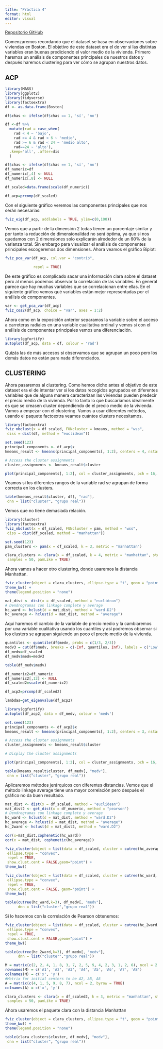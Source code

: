 ```yaml
---
title: "Práctica 4"
format: html
editor: visual
---
```


[Repositorio GitHub](https://github.com/jatien/Practica_3)

Comenzaremos recordando que el dataset se basa en observaciones sobre viviendas en Boston. El objetivo de este dataset era el de ver si las distintas variables eran buenas prediciendo el valor medio de la vivienda. Primero haremos un análisis de componentes principales de nuestros datos y después haremos clustering para ver cómo se agrupan nuestros datos.

## ACP

```r
library(MASS)
library(ggplot2)
library(tidyverse)
library(factoextra)
df <- as.data.frame(Boston)
```

```r
df$chas <- ifelse(df$chas == 1, 'sí', 'no')
```

```r
df <-df %>%
  mutate(rad = case_when(
    rad < 4 ~ 'bajo',
    rad >= 4 & rad < 6 ~ 'medio',
    rad >= 6 & rad < 24 ~ 'medio alto',
    rad==24 ~ 'alto'),
  .keep='all', .after=dis
  )

```

```r
df$chas <- ifelse(df$chas == 1, 'sí', 'no')
df_numeric=df
df_numeric[,4] <- NULL
df_numeric[,8] <- NULL
```

```r
df_scaled=data.frame(scale(df_numeric))
```

```r
df_acp=prcomp(df_scaled)
```


Con el siguiente gráfico veremos las componentes principales que nos serán necesarias:

```r
fviz_eig(df_acp, addlabels = TRUE, ylim=c(0,100))
```

Vemos que a partir de la dimensión 2 todas tienen un porcentaje similar y por tanto la reducción de dimensionalidad no será óptima, ya que si nos quedamos con 2 dimensiones solo explicarán alrededor de un 60% de la varianza total. Sin embargo para visualizar el análisis de componentes principales escogeremos dos dimensiones. Ahora veamos el gráfico Biplot:

```r
fviz_pca_var(df_acp, col.var = "contrib",
            
             repel = TRUE) 
```

De este gráfico es complicado sacar una información clara sobre el dataset pero al menos podemos observar la correlación de las variables. En general parece que hay muchas variables que se correlacionan entre ellas. En el siguiente gráfico vemos qué variables están mejor representadas por el análisis de componentes.

```r
var <- get_pca_var(df_acp)
fviz_cos2(df_acp, choice = "var", axes = 1:2)
```

Ahora como en la exposición anterior separamos la variable sobre el acceso a carreteras radiales en una variable cualitativa ordinal y vemos si con el análisis de componentes principales vemos una diferenciación.

```r
library(ggfortify)
autoplot(df_acp, data = df, colour = 'rad')

```

Quizás las de más accesos si observamos que se agrupan un poco pero los demás datos no están para nada diferenciados.

## CLUSTERING

Ahora pasaremos al clustering. Como hemos dicho antes el objetivo de este dataset era el de intentar ver si los datos recogidos agrupados en diferentes variables que de alguna manera caracterizan las viviendas pueden predecir el precio medio de la vivienda. Por lo tanto lo que buscaríamos idealmente es que se creasen cluster dependiendo de el precio medio de la vivienda. Vamos a empezar con el clustering. Vamos a usar diferentes métodos, usando el paquete factoextra veamos cuántos clusters necesitamos.

```r
library(factoextra)
fviz_nbclust(x = df_scaled, FUNcluster = kmeans, method = "wss",
 diss = dist(df, method = "euclidean")) 
```

```r
set.seed(123)
principal_components <- df_acp$x
kmeans_result <- kmeans(principal_components[, 1:2], centers = 4, nstart = 50)

# Access the cluster assignments
cluster_assignments <- kmeans_result$cluster
```

```r
plot(principal_components[, 1:2], col = cluster_assignments, pch = 16, main = "K-means Clustering")
```

Veamos si los diferentes rangos de la variable rad se agrupan de forma correcta en los clusters.

```r
table(kmeans_result$cluster, df[, "rad"],
 dnn = list("cluster", "grupo real"))
```

Vemos que no tiene demasiada relación.

```r
library(cluster)
library(factoextra)
fviz_nbclust(x = df_scaled, FUNcluster = pam, method = "wss",
 diss = dist(df_scaled, method = "manhattan"))
```

```r
set.seed(123)
pam_clusters <- pam(x = df_scaled, k = 3, metric = "manhattan")
```

```r
clara_clusters <- clara(x = df_scaled, k = 4, metric = "manhattan", stand = TRUE,
 samples = 50, pamLike = TRUE)

```

Ahora vamos a hacer otro clustering, donde usaremos la distancia Manhattan.

```r
fviz_cluster(object = clara_clusters, ellipse.type = "t", geom = "point") +
theme_bw() +
theme(legend.position = "none")
```

```r
mat_dist <- dist(x = df_scaled, method = "euclidean")
# Dendrogramas con linkage complete y average
hc_ward <- hclust(d = mat_dist, method = "ward.D2")
hc_average <- hclust(d = mat_dist, method = "average")
```


Aquí haremos el cambio de la variable de precio medio y la cambiaremos por una variable cualitativa usando los cuantiles y así podremos observar si los clusters se agrupan siguiendo un poco el precio medio de la vivienda.

```r
quantiles <- quantile(df$medv, probs = c(1/3, 2/3))
medv3 = cut(df$medv, breaks = c(-Inf, quantiles, Inf), labels = c("Low", "Medium", "High"), include.lowest = TRUE)
df_medv=df_scaled
df_medv$medv=medv3
```

```r
table(df_medv$medv)
```

```r
df_numeric2=df_numeric
df_numeric2[,12] <- NULL
df_scaled2=scale(df_numeric2)
```

```r
df_acp2=prcomp(df_scaled2)
```

```r
lambdas=get_eigenvalue(df_acp2)
```

```r
library(ggfortify)
autoplot(df_acp2, data = df_medv, colour = 'medv')
```
```r
set.seed(123)
principal_components <- df_acp2$x
kmeans_result <- kmeans(principal_components[, 1:2], centers = 3, nstart = 50)

# Access the cluster assignments
cluster_assignments <- kmeans_result$cluster

# Display the cluster assignments
```

```r
plot(principal_components[, 1:2], col = cluster_assignments, pch = 16, main = "K-means Clustering")
```
```r
table(kmeans_result$cluster, df_medv[, "medv"],
 dnn = list("cluster", "grupo real"))
```

Aplicaremos métodos jerárquicos con diferentes distancias. Vemos que el método linkage average tiene una mayor correlación pero después el gráfico no da buen resultado.

```r
mat_dist <- dist(x = df_scaled, method = "euclidean")
mat_dist2 <- get_dist(x = df_numeric, method = "pearson")
# Dendrogramas con linkage complete y average
hc_ward <- hclust(d = mat_dist, method = "ward.D2")
hc_average <- hclust(d = mat_dist, method = "average")
hc_2ward <- hclust(d = mat_dist2, method = "ward.D2")
```

```r
cor(x=mat_dist,cophenetic(hc_ward))
cor(x = mat_dist, cophenetic(hc_average))
```


```r
fviz_cluster(object = list(data = df_scaled, cluster = cutree(hc_average, k = 3)),
 ellipse.type = "convex",
 repel = TRUE,
 show.clust.cent = FALSE,geom="point") +
theme_bw()
```



```r
fviz_cluster(object = list(data = df_scaled, cluster = cutree(hc_ward, k = 3)),
 ellipse.type = "convex",
 repel = TRUE,
 show.clust.cent = FALSE, geom='point') +
theme_bw()
```


```r
table(cutree(hc_ward,k=3), df_medv[, "medv"],
      dnn = list("cluster","grupo real"))
```


Si lo hacemos con la correlación de Pearson obtenemos:

```r
fviz_cluster(object = list(data = df_scaled, cluster = cutree(hc_2ward, k = 3)),
 ellipse.type = "convex",
 repel = TRUE,
 show.clust.cent = FALSE,geom="point") +
theme_bw()
```

```r
table(cutree(hc_2ward,k=3), df_medv[, "medv"],
      dnn = list("cluster","grupo real"))
```

```r
M = matrix(c(2, 2, 4, 1, 8, 3, 7, 2, 5, 9, 4, 2, 3, 1, 2, 6), ncol = 2, byrow = TRUE)
rownames(M) = c('A1', 'A2', 'A3', 'A4', 'A5', 'A6', 'A7', 'A8')
colnames(M) = c('x', 'y')
#Matrix for initial centers to be A2, A5, A8
A = matrix(c(4, 1, 5, 9, 8, 7), ncol = 2, byrow = TRUE)
colnames(A) = c('x', 'y')

```

```r
clara_clusters <- clara(x = df_scaled2, k = 3, metric = "manhattan", stand = TRUE,
 samples = 50, pamLike = TRUE)
```

Ahora usaremos el paquete clara con la distancia Manhattan

```r
fviz_cluster(object = clara_clusters, ellipse.type = "t", geom = "point") +
theme_bw() +
theme(legend.position = "none")

```

```r
table(clara_clusters$cluster, df_medv[, "medv"],
 dnn = list("cluster", "grupo real"))
```






